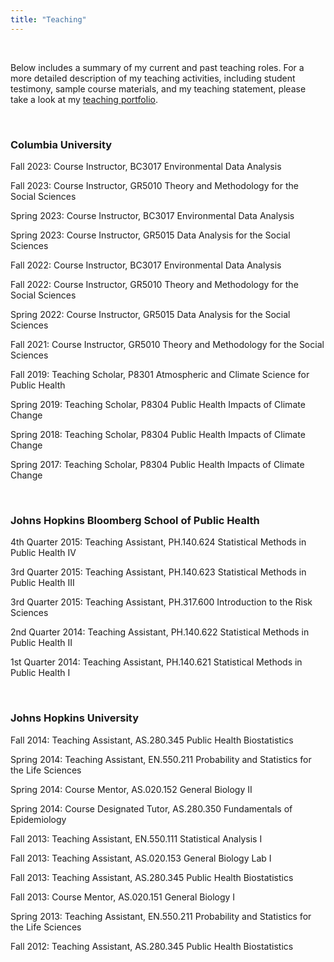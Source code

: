 ```yaml
---
title: "Teaching"
---
```


<br>

Below includes a summary of my current and past teaching roles. For a more detailed description of my teaching activities, including student testimony, sample course materials, and my teaching statement, please take a look at my [teaching portfolio](https://blogs.cuit.columbia.edu/zh2263/).

<br>

### Columbia University
Fall 2023: Course Instructor, BC3017 Environmental Data Analysis

Fall 2023: Course Instructor, GR5010 Theory and Methodology for the Social Sciences

Spring 2023: Course Instructor, BC3017 Environmental Data Analysis

Spring 2023: Course Instructor, GR5015 Data Analysis for the Social Sciences

Fall 2022: Course Instructor, BC3017 Environmental Data Analysis

Fall 2022: Course Instructor, GR5010 Theory and Methodology for the Social Sciences

Spring 2022: Course Instructor, GR5015 Data Analysis for the Social Sciences

Fall 2021: Course Instructor, GR5010 Theory and Methodology for the Social Sciences

Fall 2019: Teaching Scholar, P8301 Atmospheric and Climate Science for Public Health

Spring 2019: Teaching Scholar, P8304 Public Health Impacts of Climate Change

Spring 2018: Teaching Scholar, P8304 Public Health Impacts of Climate Change

Spring 2017: Teaching Scholar, P8304 Public Health Impacts of Climate Change

<br>

### Johns Hopkins Bloomberg School of Public Health
4th Quarter 2015: Teaching Assistant, PH.140.624 Statistical Methods in Public Health IV

3rd Quarter 2015: Teaching Assistant, PH.140.623 Statistical Methods in Public Health III

3rd Quarter 2015: Teaching Assistant, PH.317.600 Introduction to the Risk Sciences

2nd Quarter 2014: Teaching Assistant, PH.140.622 Statistical Methods in Public Health II

1st Quarter 2014: Teaching Assistant, PH.140.621 Statistical Methods in Public Health I

<br>

### Johns Hopkins University
Fall 2014: Teaching Assistant, AS.280.345 Public Health Biostatistics

Spring 2014: Teaching Assistant, EN.550.211 Probability and Statistics for the Life Sciences

Spring 2014: Course Mentor, AS.020.152 General Biology II

Spring 2014: Course Designated Tutor, AS.280.350 Fundamentals of Epidemiology

Fall 2013: Teaching Assistant, EN.550.111 Statistical Analysis I

Fall 2013: Teaching Assistant, AS.020.153 General Biology Lab I

Fall 2013: Teaching Assistant, AS.280.345 Public Health Biostatistics

Fall 2013: Course Mentor, AS.020.151 General Biology I

Spring 2013: Teaching Assistant, EN.550.211 Probability and Statistics for the Life Sciences

Fall 2012: Teaching Assistant, AS.280.345 Public Health Biostatistics
